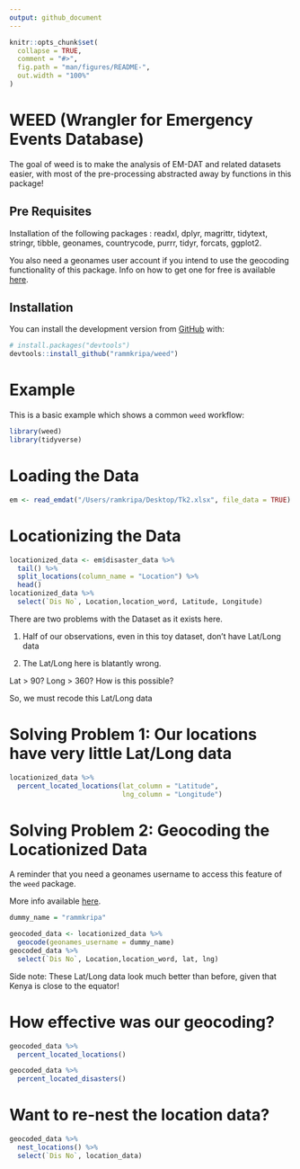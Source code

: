 ```yaml
---
output: github_document
---
```


<!-- README.md is generated from README.Rmd. Please edit that file -->

```r
knitr::opts_chunk$set(
  collapse = TRUE,
  comment = "#>",
  fig.path = "man/figures/README-",
  out.width = "100%"
)
```

# WEED (Wrangler for Emergency Events Database)

<!-- badges: start -->
<!-- badges: end -->

The goal of weed is to make the analysis of EM-DAT and related datasets easier, with most of the pre-processing abstracted away by functions in this package!

## Pre Requisites

Installation of the following packages : 
    readxl,
    dplyr,
    magrittr,
    tidytext,
    stringr,
    tibble,
    geonames,
    countrycode,
    purrr,
    tidyr,
    forcats,
    ggplot2.
    
You also need a geonames user account if you intend to use the geocoding functionality of this package. Info on how to get one for free is available [here](https://www.geonames.org/manual.html).

## Installation

You can install the development version from [GitHub](https://github.com/rammkripa/weed) with:

``` r
# install.packages("devtools")
devtools::install_github("rammkripa/weed")
```
# Example

This is a basic example which shows a common ``weed`` workflow:

```r
library(weed)
library(tidyverse)
```

# Loading the Data
```r
em <- read_emdat("/Users/ramkripa/Desktop/Tk2.xlsx", file_data = TRUE)
```

# Locationizing the Data
```r
locationized_data <- em$disaster_data %>%
  tail() %>%
  split_locations(column_name = "Location") %>%
  head()
locationized_data %>%
  select(`Dis No`, Location,location_word, Latitude, Longitude)
```

There are two problems with the Dataset as it exists here.

1. Half of our observations, even in this toy dataset, don't have Lat/Long data

2. The Lat/Long here is blatantly wrong.

Lat > 90?
Long > 360? 
How is this possible?

So, we must recode this Lat/Long data

# Solving Problem 1: Our locations have very little Lat/Long data

```r
locationized_data %>%
  percent_located_locations(lat_column = "Latitude",
                            lng_column = "Longitude")
```


# Solving Problem 2: Geocoding the Locationized Data

A reminder that you need a geonames username to access this feature of the ``weed`` package.

More info available [here](https://www.geonames.org/manual.html).

```r
dummy_name = "rammkripa"
```

```r
geocoded_data <- locationized_data %>%
  geocode(geonames_username = dummy_name)
geocoded_data %>%
  select(`Dis No`, Location,location_word, lat, lng)
```

Side note: These Lat/Long data look much better than before, given that Kenya is close to the equator!

# How effective was our geocoding?

```r
geocoded_data %>%
  percent_located_locations()
```

```r
geocoded_data %>%
  percent_located_disasters()
```

# Want to re-nest the location data?

```r
geocoded_data %>%
  nest_locations() %>%
  select(`Dis No`, location_data)
```

